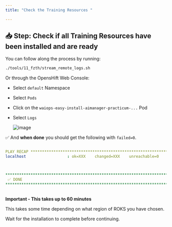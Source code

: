 ```yaml
---
title: "Check the Training Resources "

---
```




## 📥 Step: Check if all Training Resources have been installed and are ready



You can follow along the process by running:
	
```bash
./tools/11_fzth/stream_remote_logs.sh                                                 
```

Or through the OpensHift Web Console:

* Select `default` Namespace
* Select `Pods`
* Click on the `waiops-easy-install-aimanager-practicum-...` Pod
* Select `Logs`

	![image](./../images/06_fzth_aimanager_load.png)

✅ And **when done** you should get the following with `failed=0`.

```yaml

PLAY RECAP *********************************************************************
localhost                  : ok=XXX    changed=XXX    unreachable=0    failed=0    skipped=XXX    rescued=0    ignored=0



*****************************************************************************************************************************
 ✅ DONE
*****************************************************************************************************************************
                                                
```


<InlineNotification kind="error">

**Important - This takes up to 60 minutes**

This takes some time depending on what region of ROKS you have chosen.

Wait for the installation to complete before continuing. 


</InlineNotification>
